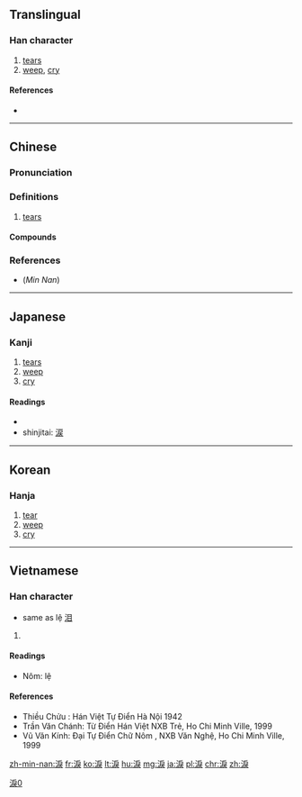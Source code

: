 {{also|泪|涙}}
==Translingual==
{{ja-forms|[[涙]]|[[泪]]|[[淚]]}}

===Han character===
{{Han char|rn=85|rad=水|as=08|sn=11|four=33134|canj=EHSK,XEHSK|ids=⿰氵戾}}

# [[tear]]s
# [[weep]], [[cry]]

====References====
* {{Han ref|kx=0630.020|dkj=17644|dj=1032.050|hdz=31662.070|uh=6DDA|ud=28122|bh=B25C|bd=45660}}

----

==Chinese==
{{zh-forms|s=泪}}

===Pronunciation===
{{zh-pron
|m=lèi,lì
|c=leoi6
|h=pfs=
|md=
|mn=lūi
|w=
|mc=y
|oc=y
|cat=n
}}

===Definitions===
{{zh-hanzi}}

# [[tear]]s

====Compounds====
{{der3
| {{zh-l|淚痕}}
| {{zh-l|淚花}}, {{zh-l|淚花兒}}
| {{zh-l|淚漣漣}}
| {{zh-l|淚囊}}
| {{zh-l|淚人兒}}
| {{zh-l|淚容}}
| {{zh-l|淚如泉湧}}
| {{zh-l|淚水}}
| {{zh-l|淚汪汪}}, {{zh-l|淚汪汪兒}}
| {{zh-l|淚腺}}
| {{zh-l|淚眼}}
| {{zh-l|淚液}}
| {{zh-l|淚盈盈}}
| {{zh-l|淚雨}}
| {{zh-l|淚珠}}
}}

===References===
* (''Min Nan'') {{thcwd|7532}}

----

==Japanese==

===Kanji===
{{ja-kanji|grade=|rs=水08}}

# [[tears]]
# [[weep]]
# [[cry]]

====Readings====
* {{ja-readings|on=[[るい]] (rui), [[れい]] (rei)|kun=[[なみだ]] (namida)}}
* shinjitai: [[涙]]

----

==Korean==

===Hanja===
{{ko-hanja|hangeul=[[루]], [[누]]|eumhun=|rv=ru, nu|mr=ru, nu|y=lwu, nwu}}

# [[tear]]
# [[weep]]
# [[cry]]

----

==Vietnamese==

===Han character===
{{vi-hantu|[[lệ]], [[luỵ]]|rs=水08}}
* same as lệ [[泪]]

# {{defn|lang=vi|sort=水08}}

====Readings====
* Nôm: lệ

====References====
* Thiều Chửu : Hán Việt Tự Điển  Hà Nội 1942
* Trần Văn Chánh: Từ Điển Hán Việt NXB Trẻ, Ho Chi Minh Ville, 1999
* Vũ Văn Kính: Đại Tự Điển Chữ Nôm , NXB Văn Nghệ, Ho Chi Minh Ville, 1999

[[Category:CJKV characters simplified differently in Japan and China|淚0]]

[[zh-min-nan:淚]]
[[fr:淚]]
[[ko:淚]]
[[lt:淚]]
[[hu:淚]]
[[mg:淚]]
[[ja:淚]]
[[pl:淚]]
[[chr:淚]]
[[zh:淚]]